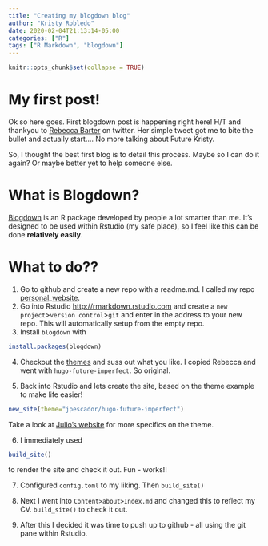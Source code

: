 ```yaml
---
title: "Creating my blogdown blog"
author: "Kristy Robledo"
date: 2020-02-04T21:13:14-05:00
categories: ["R"]
tags: ["R Markdown", "blogdown"]
---
```


```r
knitr::opts_chunk$set(collapse = TRUE)
```

# My first post!

Ok so here goes. First blogdown post is happening right here!
H/T and thankyou to [Rebecca Barter](https://twitter.com/rlbarter) on twitter. Her simple tweet got me to bite the bullet and actually start.... No more talking about Future Kristy. 

So, I thought the best first blog is to detail this process. Maybe so I can do it again? Or maybe better yet to help someone else. 

# What is Blogdown?

[Blogdown](https://bookdown.org/yihui/blogdown/) is an R package developed by people a lot smarter than me. It's designed to be used within Rstudio (my safe place), so I feel like this can be done **relatively easily**. 

# What to do??

1. Go to github and create a new repo with a readme.md. I called my repo [personal_website](https://github.com/kristyrobledo/personal_website). 
2. Go into Rstudio <http://rmarkdown.rstudio.com> and create a `new project`>`version control`>`git` and enter in the address to your new repo. This will automatically setup from the empty repo. 
3. Install `blogdown` with
```r
install.packages(blogdown)
```

4. Checkout the [themes](https://themes.gohugo.io/) and suss out what you like. I copied Rebecca and went with `hugo-future-imperfect`. So original. 

5. Back into Rstudio and lets create the site, based on the theme example to make life easier!

```r
new_site(theme="jpescador/hugo-future-imperfect")
```

Take a look at [Julio's website](https://jpescador.com/blog/future-imperfect-theme-release-on-the-go-hugo-static-website-engine/) for more specifics on the theme. 

6. I immediately used 
```r
build_site()
```
to render the site and check it out. Fun - works!!

7. Configured `config.toml` to my liking. Then `build_site()`

8. Next I went into `Content>about>Index.md` and changed this to reflect my CV. `build_site()` to check it out. 

9. After this I decided it was time to push up to github - all using the git pane within Rstudio. 

